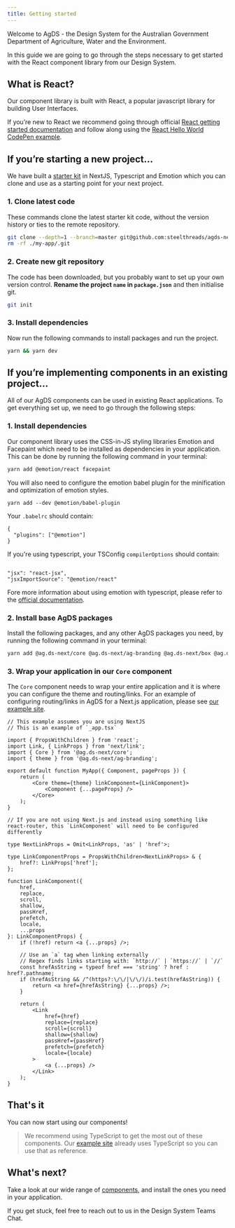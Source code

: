 ```yaml
---
title: Getting started
---
```


Welcome to AgDS - the Design System for the Australian Government Department of Agriculture, Water and the Environment.

In this guide we are going to go through the steps necessary to get started with the React component library from our Design System.

## What is React?

Our component library is built with React, a popular javascript library for building User Interfaces.

If you’re new to React we recommend going through official [React getting started documentation](https://facebook.github.io/react/docs/hello-world.html) and follow along using the [React Hello World CodePen example](http://codepen.io/gaearon/pen/ZpvBNJ?editors=0010).

## If you’re starting a new project…

We have built a [starter kit](https://github.com/steelthreads/agds-next-starter-kit) in NextJS, Typescript and Emotion which you can clone and use as a starting point for your next project.

### 1. Clone latest code

These commands clone the latest starter kit code, without the version history or ties to the remote repository.

```sh
git clone --depth=1 --branch=master git@github.com:steelthreads/agds-next-starter-kit.git my-app
rm -rf ./my-app/.git
```

### 2. Create new git repository

The code has been downloaded, but you probably want to set up your own version control. **Rename the project `name` in `package.json`** and then initialise git.

```sh
git init
```

### 3. Install dependencies

Now run the following commands to install packages and run the project.

```sh
yarn && yarn dev
```

## If you’re implementing components in an existing project…

All of our AgDS components can be used in existing React applications. To get everything set up, we need to go through the following steps:

### 1. Install dependencies

Our component library uses the CSS-in-JS styling libraries Emotion and Facepaint which need to be installed as dependencies in your application. This can be done by running the following command in your terminal:

```sh
yarn add @emotion/react facepaint
```

You will also need to configure the emotion babel plugin for the minification and optimization of emotion styles.

```
yarn add --dev @emotion/babel-plugin
```

Your `.babelrc` should contain:

```
{
  "plugins": ["@emotion"]
}
```

If you're using typescript, your TSConfig `compilerOptions` should contain:

```

"jsx": "react-jsx",
"jsxImportSource": "@emotion/react"

```

Fore more information about using emotion with typescript, please refer to the [official documentation](https://emotion.sh/docs/typescript).

### 2. Install base AgDS packages

Install the following packages, and any other AgDS packages you need, by running the following command in your terminal:

```sh
yarn add @ag.ds-next/core @ag.ds-next/ag-branding @ag.ds-next/box @ag.ds-next/text
```

### 3. Wrap your application in our `Core` component

The `Core` component needs to wrap your entire application and it is where you can configure the theme and routing/links. For an example of configuring routing/links in AgDS for a Next.js application, please see [our example site](https://github.com/steelthreads/agds-next/tree/main/example-site/components/LinkComponent.tsx).

```tsx
// This example assumes you are using NextJS
// This is an example of `_app.tsx`

import { PropsWithChildren } from 'react';
import Link, { LinkProps } from 'next/link';
import { Core } from '@ag.ds-next/core';
import { theme } from '@ag.ds-next/ag-branding';

export default function MyApp({ Component, pageProps }) {
	return (
		<Core theme={theme} linkComponent={LinkComponent}>
			<Component {...pageProps} />
		</Core>
	);
}

// If you are not using Next.js and instead using something like react-router, this `LinkComponent` will need to be configured differently

type NextLinkProps = Omit<LinkProps, 'as' | 'href'>;

type LinkComponentProps = PropsWithChildren<NextLinkProps> & {
	href?: LinkProps['href'];
};

function LinkComponent({
	href,
	replace,
	scroll,
	shallow,
	passHref,
	prefetch,
	locale,
	...props
}: LinkComponentProps) {
	if (!href) return <a {...props} />;

	// Use an `a` tag when linking externally
	// Regex finds links starting with: `http://` | `https://` | `//`
	const hrefAsString = typeof href === 'string' ? href : href?.pathname;
	if (hrefAsString && /^(https?:\/\/|\/\/)/i.test(hrefAsString)) {
		return <a href={hrefAsString} {...props} />;
	}

	return (
		<Link
			href={href}
			replace={replace}
			scroll={scroll}
			shallow={shallow}
			passHref={passHref}
			prefetch={prefetch}
			locale={locale}
		>
			<a {...props} />
		</Link>
	);
}
```

## That's it

You can now start using our components!

> We recommend using TypeScript to get the most out of these components. Our [example site](https://github.com/steelthreads/agds-next/tree/main/example-site) already uses TypeScript so you can use that as reference.

## What's next?

Take a look at our wide range of [components](https://steelthreads.github.io/agds-next/packages), and install the ones you need in your application.

If you get stuck, feel free to reach out to us in the Design System Teams Chat.
